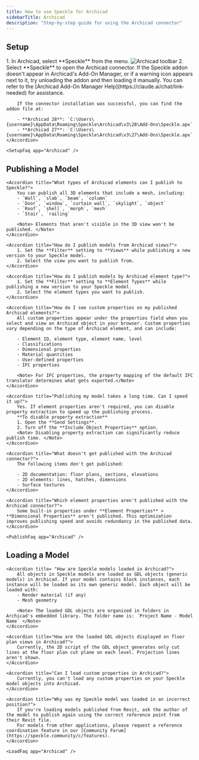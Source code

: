 ```yaml
---
title: How to use Speckle for Archicad
sidebarTitle: Archicad
description: "Step-by-step guide for using the Archicad connector"
---
```



<Versions
  app="Archicad"
  versions="27 & 28"
  os="Windows"
/>

## Setup

<Steps>
    <Setup app="Archicad" />
    <Step title="Open the Archicad connector">
        1. In Archicad, select **Speckle** from the menu.
        <Frame>
        <img src="/images/connectors/archicad_toolbar.jpg" alt="Archicad toolbar" />
        </Frame>
        2. Select **Speckle** to open the Archicad connector.
        <Login app="Archicad" />
    </Step>
</Steps>

<AccordionGroup>
    <Accordion title="What is addon registration? What can I do if it fails?">
        If the Speckle addon doesn't appear in Archicad's Add-On Manager, or if a warning icon appears next to it, try unloading the addon and then loading it manually. You can refer to the [Archicad Add-On Manager Help](https://claude.ai/chat/link-needed) for assistance.

        If the connector installation was successful, you can find the addon file at:

        - **Archicad 28**: `C:\Users\{username}\AppData\Roaming\Speckle\Archicad\v3\28\Add-Ons\Speckle.apx`
        - **Archicad 27**: `C:\Users\{username}\AppData\Roaming\Speckle\Archicad\v3\27\Add-Ons\Speckle.apx`
    </Accordion>

    <SetupFaq app="Archicad" />
</AccordionGroup>

## Publishing a Model

<Publish app="Archicad" />

<AccordionGroup>

    <Accordion title="What types of Archicad elements can I publish to Speckle?">
        You can publish all 3D elements that include a mesh, including:
        - `Wall`, `slab`, `beam`, `column`
        - `Door`, `window`, `curtain wall`, `skylight`, `object`
        - `Roof`, `shell`, `morph`, `mesh`
        - `Stair`, `railing`

        <Note> Elements that aren't visible in the 3D view won't be published. </Note>
    </Accordion>

    <Accordion title="How do I publish models from Archicad views?">
        1. Set the **Filter** setting to **Views** while publishing a new version to your Speckle model.
        2. Select the view you want to publish from.
    </Accordion>

    <Accordion title="How do I publish models by Archicad element type?">
        1. Set the **Filter** setting to **Element Types** while publishing a new version to your Speckle model.
        2. Select the element types you want to publish.
    </Accordion>

    <Accordion title="How do I see custom properties on my published Archicad elements?">
        All custom properties appear under the properties field when you select and view an Archicad object in your browser. Custom properties vary depending on the type of Archicad element, and can include:

        - Element ID, element type, element name, level
        - Classifications
        - Dimensional properties
        - Material quantities
        - User-defined properties
        - IFC properties

        <Note> For IFC properties, the property mapping of the default IFC translator determines what gets exported.</Note>
    </Accordion>

    <Accordion title="Publishing my model takes a long time. Can I speed it up?">
        Yes. If element properties aren't required, you can disable property extraction to speed up the publishing process.
        **To disable property extraction**
        1. Open the **Send Settings**.
        2. Turn off the **Include Object Properties** option.
        <Note> Disabling property extraction can significantly reduce publish time. </Note>
    </Accordion>

    <Accordion title="What doesn't get published with the Archicad connector?">
        The following items don't get published:

        - 2D documentation: floor plans, sections, elevations
        - 2D elements: lines, hatches, dimensions
        - Surface textures
    </Accordion>

    <Accordion title="Which element properties aren't published with the Archicad connector?">
        Some built-in properties under **Element Properties** > **Dimensional Properties** aren't published. This optimization improves publishing speed and avoids redundancy in the published data.
    </Accordion>

    <PublishFaq app="Archicad" />

</AccordionGroup>    

## Loading a Model

<Load app="Archicad" />

<AccordionGroup>

    <Accordion title= "How are Speckle models loaded in Archicad?">
        All objects in Speckle models are loaded as GDL objects (generic models) in Archicad. If your model contains block instances, each instance will be loaded as its own generic model. Each object will be loaded with:
        - Render material (if any)
        - Mesh geometry

        <Note> The loaded GDL objects are organized in folders in Archicad's embedded library. The folder name is: ´Project Name - Model Name´ </Note>
    </Accordion>

    <Accordion title="How are the loaded GDL objects displayed on floor plan views in Archicad?">
        Currently, the 2D script of the GDL object generates only cut lines at the floor plan cut plane on each level. Projection lines aren't shown.
    </Accordion>

    <Accordion title="Can I load custom properties in Archicad?">
        Currently, you can't load any custom properties on your Speckle model objects into Archicad.
    </Accordion>

    <Accordion title="Why was my Speckle model was loaded in an incorrect position?">
        If you're loading models published from Revit, ask the author of the model to publish again using the correct reference point from their Revit file. 
        For models from other applications, please request a reference coordination feature in our [Community Forum](https://speckle.community/c/features).
    </Accordion>

    <LoadFaq app="Archicad" />

</AccordionGroup>

<LearnMore />